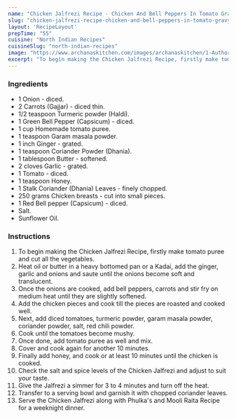 ---
name: "Chicken Jalfrezi Recipe - Chicken And Bell Peppers In Tomato Gravy"
slug: "chicken-jalfrezi-recipe-chicken-and-bell-peppers-in-tomato-gravy"
layout: 'RecipeLayout'
prepTime: "55"
cuisine: "North Indian Recipes"
cuisineSlug: "north-indian-recipes"
image: "https://www.archanaskitchen.com/images/archanaskitchen/1-Author/sibyl-archanaskitchen.com/Chicken_Jalfrezi_Recipe_.jpg"
excerpt: "To begin making the Chicken Jalfrezi Recipe, firstly make tomato puree and cut all the vegetables"
---

### Ingredients

- 1 Onion - diced.
- 2 Carrots (Gajjar) - diced thin.
- 1/2 teaspoon Turmeric powder (Haldi).
- 1 Green Bell Pepper (Capsicum) - diced.
- 1 cup Homemade tomato puree.
- 1 teaspoon Garam masala powder.
- 1 inch Ginger - grated.
- 1 teaspoon Coriander Powder (Dhania).
- 1 tablespoon Butter - softened.
- 2 cloves Garlic - grated.
- 1 Tomato - diced.
- 1 teaspoon Honey.
- 1 Stalk Coriander (Dhania) Leaves - finely chopped.
- 250 grams Chicken breasts - cut into small pieces.
- 1 Red Bell pepper (Capsicum) - diced.
- Salt.
- Sunflower Oil.

### Instructions

1. To begin making the Chicken Jalfrezi Recipe, firstly make tomato puree and cut all the vegetables.
1. Heat oil or butter in a heavy bottomed pan or a Kadai, add the ginger, garlic and onions and saute until the onions become soft and translucent.
1. Once the onions are cooked, add bell peppers, carrots and stir fry on medium heat until they are slightly softened.
1. Add the chicken pieces and cook till the pieces are roasted and cooked well.
1. Next, add diced tomatoes, turmeric powder, garam masala powder, coriander powder, salt, red chili powder.
1. Cook until the tomatoes become mushy.
1. Once done, add tomato puree as well and mix.
1. Cover and cook again for another 10 minutes.
1. Finally add honey, and cook or at least 10 minutes until the chicken is cooked.
1. Check the salt and spice levels of the Chicken Jalfrezi and adjust to suit your taste.
1. Give the Jalfrezi a simmer for 3 to 4 minutes and turn off the heat.
1. Transfer to a serving bowl and garnish it with chopped coriander leaves.
1. Serve the Chicken Jalfrezi along with Phulka's and Mooli Raita Recipe for a weeknight dinner.
